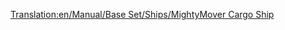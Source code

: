 [[Translation:en/Manual/Base Set/Ships/MightyMover Cargo Ship]]

{{nl/Manual/Base Set/Ships/Schepen|Naam=MightyMover goederenschip
|Afbeelding=[[File:en/Manual/Base Set/Ships/Toylandcargoship.png|MightyMover goederenschip]]
|Kosten=£24,375 ($48,750)
|Snelheid=24 km/h (15 mph)
|Onderhoudskosten=£2,460 ($4,920)
|Ontworpen=1946
|Levensduur=30
|Capaciteit=160 zakken snoep
|Omschrijving=Om te bouwen naar alles behalve passagiers.
|Real-life=Fictief
}}